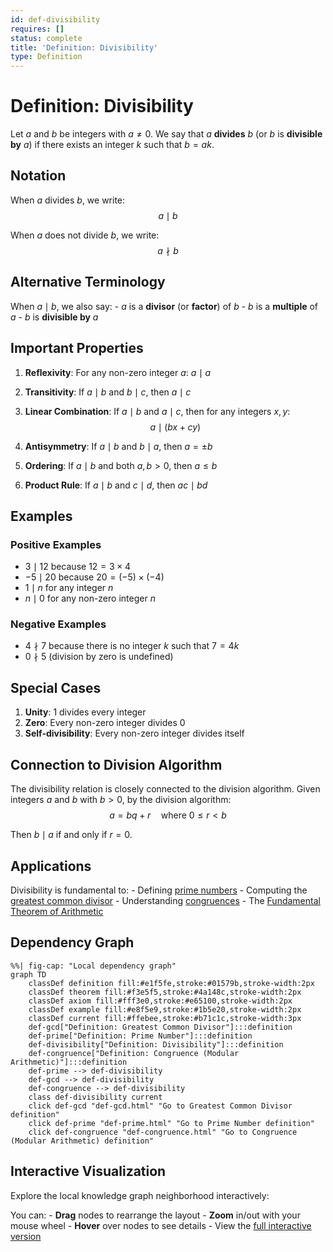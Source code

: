 ```yaml
---
id: def-divisibility
requires: []
status: complete
title: 'Definition: Divisibility'
type: Definition
---
```


# Definition: Divisibility {#def-divisibility}

Let $a$ and $b$ be integers with $a \neq 0$. We say that $a$ **divides** $b$ (or $b$ is **divisible by** $a$) if there exists an integer $k$ such that $b = ak$.

## Notation

When $a$ divides $b$, we write:
$$a \mid b$$

When $a$ does not divide $b$, we write:
$$a \nmid b$$

## Alternative Terminology

When $a \mid b$, we also say:
- $a$ is a **divisor** (or **factor**) of $b$
- $b$ is a **multiple** of $a$
- $b$ is **divisible by** $a$

## Important Properties

1. **Reflexivity**: For any non-zero integer $a$: $a \mid a$

2. **Transitivity**: If $a \mid b$ and $b \mid c$, then $a \mid c$

3. **Linear Combination**: If $a \mid b$ and $a \mid c$, then for any integers $x, y$:
   $$a \mid (bx + cy)$$

4. **Antisymmetry**: If $a \mid b$ and $b \mid a$, then $a = \pm b$

5. **Ordering**: If $a \mid b$ and both $a, b > 0$, then $a \leq b$

6. **Product Rule**: If $a \mid b$ and $c \mid d$, then $ac \mid bd$

## Examples

### Positive Examples
- $3 \mid 12$ because $12 = 3 \times 4$
- $-5 \mid 20$ because $20 = (-5) \times (-4)$
- $1 \mid n$ for any integer $n$
- $n \mid 0$ for any non-zero integer $n$

### Negative Examples
- $4 \nmid 7$ because there is no integer $k$ such that $7 = 4k$
- $0 \nmid 5$ (division by zero is undefined)

## Special Cases

1. **Unity**: $1$ divides every integer
2. **Zero**: Every non-zero integer divides $0$
3. **Self-divisibility**: Every non-zero integer divides itself

## Connection to Division Algorithm

The divisibility relation is closely connected to the division algorithm. Given integers $a$ and $b$ with $b > 0$, by the division algorithm:
$$a = bq + r \quad \text{where } 0 \leq r < b$$

Then $b \mid a$ if and only if $r = 0$.

## Applications

Divisibility is fundamental to:
- Defining [prime numbers](def-prime.qmd)
- Computing the [greatest common divisor](def-gcd.qmd)
- Understanding [congruences](def-congruence.qmd)
- The [Fundamental Theorem of Arithmetic](thm-fundamental-arithmetic.qmd)

## Dependency Graph

```mermaid
%%| fig-cap: "Local dependency graph"
graph TD
    classDef definition fill:#e1f5fe,stroke:#01579b,stroke-width:2px
    classDef theorem fill:#f3e5f5,stroke:#4a148c,stroke-width:2px
    classDef axiom fill:#fff3e0,stroke:#e65100,stroke-width:2px
    classDef example fill:#e8f5e9,stroke:#1b5e20,stroke-width:2px
    classDef current fill:#ffebee,stroke:#b71c1c,stroke-width:3px
    def-gcd["Definition: Greatest Common Divisor"]:::definition
    def-prime["Definition: Prime Number"]:::definition
    def-divisibility["Definition: Divisibility"]:::definition
    def-congruence["Definition: Congruence (Modular Arithmetic)"]:::definition
    def-prime --> def-divisibility
    def-gcd --> def-divisibility
    def-congruence --> def-divisibility
    class def-divisibility current
    click def-gcd "def-gcd.html" "Go to Greatest Common Divisor definition"
    click def-prime "def-prime.html" "Go to Prime Number definition"
    click def-congruence "def-congruence.html" "Go to Congruence (Modular Arithmetic) definition"
```

## Interactive Visualization

Explore the local knowledge graph neighborhood interactively:

::: {.graph-viz data-id="def-divisibility" data-width="700" data-height="500"}
:::

You can:
- **Drag** nodes to rearrange the layout
- **Zoom** in/out with your mouse wheel
- **Hover** over nodes to see details
- View the [full interactive version](../../output/interactive/def-divisibility.html){target="_blank"}
